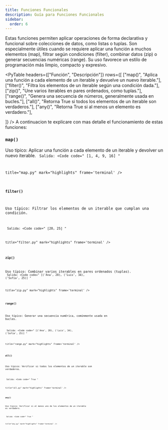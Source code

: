 ```yaml
---
title: Funciones Funcionales
description: Guía para Funciones Funcionales
sidebar:
  order: 6
---
```


Estas funciones permiten aplicar operaciones de forma declarativa y funcional sobre colecciones de datos, como listas o tuplas. Son especialmente útiles cuando se requiere aplicar una función a muchos elementos (map), filtrar según condiciones (filter), combinar datos (zip) o generar secuencias numéricas (range). Su uso favorece un estilo de programación más limpio, compacto y expresivo.

<PyTable 
  headers={["Función", "Descripción"]}
  rows={[
    ["map()", "Aplica una función a cada elemento de un iterable y devuelve un nuevo iterable."],
    ["filter()", "Filtra los elementos de un iterable según una condición dada."],
    ["zip()", "Une varios iterables en pares ordenados, como tuplas."],
    ["range()", "Genera una secuencia de números, generalmente usada en bucles."],
    ["all()", "Retorna True si todos los elementos de un iterable son verdaderos."],
    ["any()", "Retorna True si al menos un elemento es verdadero."],

  
  ]}
/>
A continuacion te explicare con mas detalle el funcionamiento de estas funciones:

### <code>map()</code>

Uso típico: Aplicar una función a cada elemento de un iterable y devolver un nuevo iterable.
<Code 
code="
numeros = [1, 2, 3, 4]
al_cuadrado = map(lambda x: x ** 2, numeros)
print(list(al_cuadrado))
"
lang="py" 
title="map.py" 
mark="highlights"
frame='auto' />
Salida: 
<Code 
code="
[1, 4, 9, 16]
"

title="map.py" 
mark="highlights"
frame='terminal' />

### <code>filter()</code>

Uso típico: Filtrar los elementos de un iterable que cumplan una condición.

<Code 
code="
numeros = [10, 15, 20, 25]
mayores_que_15 = filter(lambda x: x > 15, numeros)
print(list(mayores_que_15))
"
lang="py" 
title="filter.py" 
mark="highlights"
frame='auto' />
Salida: 
<Code 
code="
[20, 25]
"

title="filter.py" 
mark="highlights"
frame='terminal' />

### <code>zip()</code>

Uso típico: Combinar varios iterables en pares ordenados (tuplas).
<Code 
code="
nombres  = ['Ana', 'Luis', 'Sofía']
edades   = [28, 34, 25]
parejas  = zip(nombres, edades)
print(list(parejas))
"
lang="py" 
title="zip.py" 
mark="highlights"
frame='auto' />
Salida: 
<Code 
code="
[('Ana', 28), ('Luis', 34), ('Sofía', 25)]
"

title="zip.py" 
mark="highlights"
frame='terminal' />


### <code>range()</code>

Uso típico: Generar una secuencia numérica, comúnmente usada en bucles.

<Code 
code="
for numero in range(0, 10, 2):  # De 0 a 8 en pasos de 2
&nbsp;&nbsp;&nbsp;&nbsp;print(numero, end'')
"
lang="py" 
title="range.py" 
mark="highlights"
frame='auto' />
Salida: 
<Code 
code="
[('Ana', 28), ('Luis', 34), ('Sofía', 25)]
"

title="range.py" 
mark="highlights"
frame='terminal' />

### <code>all()</code>

Uso típico: Verificar si todos los elementos de un iterable son verdaderos.

<Code 
code="
valores = [True, 1, 5 > 2]
print(all(valores))
"
lang="py" 
title="all.py" 
mark="highlights"
frame='auto' />
Salida: 
<Code 
code="
True
"

title="all.py" 
mark="highlights"
frame='terminal' />

### <code>any()</code>

Uso típico: Verificar si al menos uno de los elementos de un iterable es verdadero.

<Code 
code="
valores = [0, '', None, 7]
print(any(valores))
"
lang="py" 
title="any.py" 
mark="highlights"
frame='auto' />
Salida: 
<Code 
code="
True
"

title="any.py" 
mark="highlights"
frame='terminal' />
